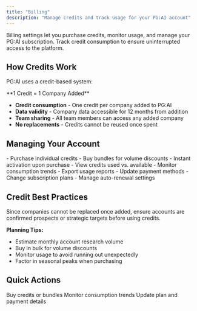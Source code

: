 ```yaml
---
title: "Billing"
description: "Manage credits and track usage for your PG:AI account"
---
```


Billing settings let you purchase credits, monitor usage, and manage your PG:AI subscription. Track credit consumption to ensure uninterrupted access to the platform.

## How Credits Work

PG:AI uses a credit-based system:

<Info>
  **1 Credit = 1 Company Added**
</Info>

- **Credit consumption** - One credit per company added to PG:AI
- **Data validity** - Company data accessible for 12 months from addition
- **Team sharing** - All team members can access any added company
- **No replacements** - Credits cannot be reused once spent

## Managing Your Account

<Tabs>
  <Tab title="Buy Credits">
    - Purchase individual credits
    - Buy bundles for volume discounts
    - Instant activation upon purchase
  </Tab>
  <Tab title="Track Usage">
    - View credits used vs. available
    - Monitor consumption trends
    - Export usage reports
  </Tab>
  <Tab title="Manage Subscription">
    - Update payment methods
    - Change subscription plans
    - Manage auto-renewal settings
  </Tab>
</Tabs>

## Credit Best Practices

<Warning>
  Since companies cannot be replaced once added, ensure accounts are confirmed prospects or strategic targets before using credits.
</Warning>

**Planning Tips:**

- Estimate monthly account research volume
- Buy in bulk for volume discounts
- Monitor usage to avoid running out unexpectedly
- Factor in seasonal peaks when purchasing

## Quick Actions

<CardGroup cols={3}>
  <Card title="Purchase Credits" icon="credit-card" href="/settings/billing/credits">
    Buy credits or bundles
  </Card>
  <Card title="View Usage" icon="chart-bar" href="/settings/billing/usage">
    Monitor consumption trends
  </Card>
  <Card title="Manage Subscription" icon="receipt" href="/settings/billing/subscription">
    Update plan and payment details
  </Card>
</CardGroup>